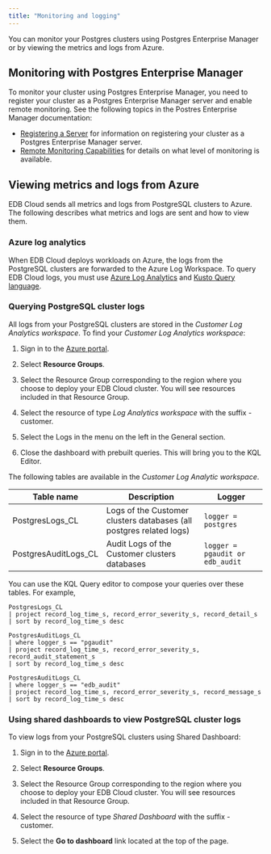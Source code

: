 ```yaml
---
title: "Monitoring and logging"
---
```


You can monitor your Postgres clusters using Postgres Enterprise Manager or by viewing the metrics and logs from Azure.

## Monitoring with Postgres Enterprise Manager

To monitor your cluster using Postgres Enterprise Manager, you need to register your cluster as a Postgres Enterprise Manager server and enable remote monitoring. See the following topics in the Postres Enterprise Manager documentation: 
- [Registering a Server](../../../pem/latest/pem_admin/02_registering_server/) for information on registering your cluster as a Postgres Enterprise Manager server.
- [Remote Monitoring Capabilities](../../../pem/latest/pem_admin/03a_pem_define_azure_instance_connection/) for details on what level of monitoring is available.

## Viewing metrics and logs from Azure

EDB Cloud sends all metrics and logs from PostgreSQL clusters to Azure. The following describes what metrics and logs are sent and how to view them.

### Azure log analytics

When EDB Cloud deploys workloads on Azure, the logs from the PostgreSQL clusters are forwarded to the Azure Log Workspace.
To query EDB Cloud logs, you must use [Azure Log Analytics](https://docs.microsoft.com/en-us/azure/azure-monitor/logs/log-analytics-overview) and [Kusto Query language](https://azure-training.com/azure-data-science/the-kusto-query-language/).



### Querying PostgreSQL cluster logs


All logs from your PostgreSQL clusters are stored in the _Customer Log Analytics workspace_. To find your _Customer Log Analytics workspace_:

1. Sign in to the [Azure portal](https://portal.azure.com).

2. Select **Resource Groups**.

2. Select the Resource Group corresponding to the region where you choose to deploy your EDB Cloud cluster. You will see resources included in that Resource Group.

3. Select the resource of type _Log Analytics workspace_ with the suffix -customer.

4. Select the Logs in the menu on the left in the General section.

5. Close the dashboard with prebuilt queries. This will bring you to the KQL Editor.

The following tables are available in the _Customer Log Analytic workspace_.

| Table name | Description | Logger |
| ---------- | ----------- | ------ |
| PostgresLogs_CL  | Logs of the Customer clusters databases (all postgres related logs) | `logger = postgres` |
| PostgresAuditLogs_CL  | Audit Logs of the Customer clusters databases | `logger = pgaudit or edb_audit`  |

You can use the KQL Query editor to compose your queries over these tables. For example,

```
PostgresLogs_CL
| project record_log_time_s, record_error_severity_s, record_detail_s
| sort by record_log_time_s desc

PostgresAuditLogs_CL
| where logger_s == "pgaudit"
| project record_log_time_s, record_error_severity_s, record_audit_statement_s
| sort by record_log_time_s desc

PostgresAuditLogs_CL
| where logger_s == "edb_audit"
| project record_log_time_s, record_error_severity_s, record_message_s
| sort by record_log_time_s desc
```

###  Using shared dashboards to view PostgreSQL cluster logs

To view logs from your PostgreSQL clusters using Shared Dashboard:

1. Sign in to the [Azure portal](https://portal.azure.com).

2. Select **Resource Groups**.

2. Select the Resource Group corresponding to the region where you choose to deploy your EDB Cloud cluster. You will see resources included in that Resource Group.

3. Select the resource of type _Shared Dashboard_ with the suffix -customer.

4. Select the **Go to dashboard** link located at the top of the page.


